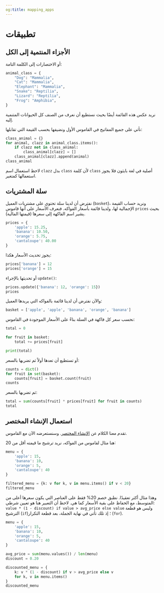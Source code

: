 ```yaml
---
og:title: mapping_apps
---
```


# تطبيقات {.unnumbered}


## الأجزاء المنتمية إلى الكل

أو الاختصارات إلى الكلمة التامة:

```python
animal_class = {
    "Dog": "Mammalia",
    "Cat": "Mammalia",
    "Elephant": "Mammalia",
    "Snake": "Reptilia",
    "Lizard": "Reptilia",
    "Frog": "Amphibia",
}
```

نريد عكس هذه القائمة أيضًا بحيث نستطيع أن نعرف من الصنف كل الحيوانات المتنمية إليه.

نأتي على جميع المفاتيح في القاموس الأول ونضيفها بحسب القيمة التي تقابلها:

```python
class_animal = {}
for animal, clazz in animal_class.items():
    if clazz not in class_animal:
        class_animal[clazz] = []
    class_animal[clazz].append(animal)
class_animal
```

لاحظ استعمال اسم `clazz` بدل `class` لأن كلمة `class` أصلية في لغة بايثون فلا يجوز استعمالها كمتغير.

## سلة المشتريات

نفترض أن لدينا سلة تحتوي على مشتريات العميل (`basket`)، ونريد حساب القيمة الإجمالية لها، ولدينا قائمة بأسعار الفواكه. فنعرف الأسعار على أنها قاموس `prices` بحيث يشير اسم الفاكهة إلى سعرها (قيمتها المالية).

```python
prices = {
    'apple': 15.25,
    'banana': 10.50,
    'orange': 5.75,
    'cantaloupe': 40.00
}
```

يجوز تحديث الأسعار هكذا:

```python
prices['banana'] = 12
prices['orange'] = 15
```

أو تحديثها بالإجراء `update()`:

```python
prices.update({'banana': 12, 'orange': 15})
prices
```

والآن نفترض أن لدينا قائمة بالفواكه التي يريدها العميل:

```python
basket = ['apple', 'apple', 'banana', 'orange', 'banana']
```

نحسب سعر كل فاكهة في السلة بناءً على الأسعار الموجودة في القاموس:

```python
total = 0

for fruit in basket:
    total += prices[fruit]

print(total)
```

أو تستطيع أن تعدها أولاً ثم تضربها بالسعر:

```python
counts = dict()
for fruit in set(basket):
    counts[fruit] = basket.count(fruit)
counts
```

ثم تضربها بالسعر:

```python
total = sum(counts[fruit] * prices[fruit] for fruit in counts)
total
```


## استعمال الإنشاء المختصر

تقدم معنا الكلام عن [الإنشاء المختصر](../05_sequences/a_sequences.qmd#الإنشاء-المختصر-الجملة-الثلاثية). وسنستعرضه الآن مع القاموس.

هنا مثال لقاموس من الفواكه، نريد ترشيح ما قيمته أقل من 20:

```python
menu = {
    'apple': 15,
    'banana': 10,
    'orange': 5,
    'cantaloupe': 40
}

filtered_menu = {k: v for k, v in menu.items() if v < 20}
filtered_menu
```

وهذا مثال أكثر تعقيدًا. نطبق خصم 20% فقط على العناصر التي يكون سعرها أعلى من المتوسط، مع الحفاظ على بقية الأسعار كما هي. لاحظ أن التعبير هنا هو تعيين شرطي: `value * (1 - discount) if value > avg_price else value` وليس هو قطعة الترشيح (`if`)؛ إذ تلك تأتي في نهاية الجملة، بعد قطعة التكرار (`for`).

```python
menu = {
    'apple': 15,
    'banana': 10,
    'orange': 5,
    'cantaloupe': 40
}

avg_price = sum(menu.values()) / len(menu)
discount = 0.20

discounted_menu = {
    k: v * (1 - discount) if v > avg_price else v
    for k, v in menu.items()
}
discounted_menu
```
